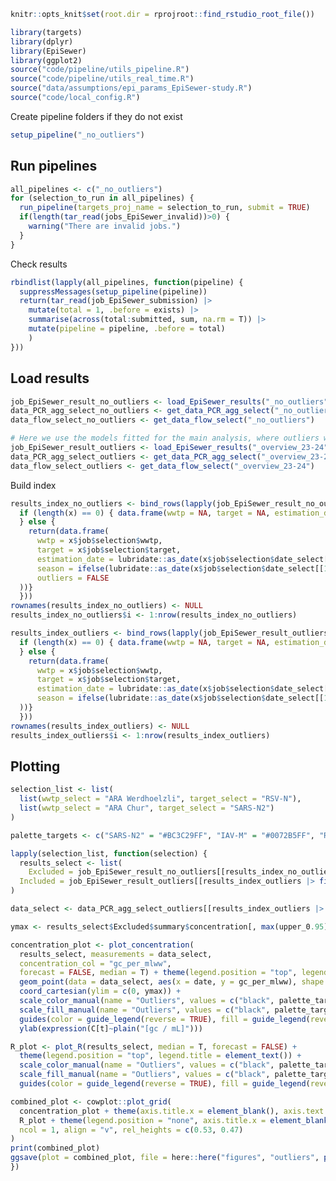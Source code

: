 ```r
knitr::opts_knit$set(root.dir = rprojroot::find_rstudio_root_file())
```
```r
library(targets)
library(dplyr)
library(EpiSewer)
library(ggplot2)
source("code/pipeline/utils_pipeline.R")
source("code/pipeline/utils_real_time.R")
source("data/assumptions/epi_params_EpiSewer-study.R")
source("code/local_config.R")
```

Create pipeline folders if they do not exist
```r
setup_pipeline("_no_outliers")
```

## Run pipelines

```r
all_pipelines <- c("_no_outliers")
for (selection_to_run in all_pipelines) {
  run_pipeline(targets_proj_name = selection_to_run, submit = TRUE)
  if(length(tar_read(jobs_EpiSewer_invalid))>0) {
    warning("There are invalid jobs.")
  }
}
```

Check results
```r
rbindlist(lapply(all_pipelines, function(pipeline) {
  suppressMessages(setup_pipeline(pipeline))
  return(tar_read(job_EpiSewer_submission) |>
    mutate(total = 1, .before = exists) |>
    summarise(across(total:submitted, sum, na.rm = T)) |> 
    mutate(pipeline = pipeline, .before = total)
    )
}))
```


## Load results
```r
job_EpiSewer_result_no_outliers <- load_EpiSewer_results("_no_outliers")
data_PCR_agg_select_no_outliers <- get_data_PCR_agg_select("_no_outliers")
data_flow_select_no_outliers <- get_data_flow_select("_no_outliers")

# Here we use the models fitted for the main analysis, where outliers were included
job_EpiSewer_result_outliers <- load_EpiSewer_results("_overview_23-24")
data_PCR_agg_select_outliers <- get_data_PCR_agg_select("_overview_23-24")
data_flow_select_outliers <- get_data_flow_select("_overview_23-24")
```

Build index
```r
results_index_no_outliers <- bind_rows(lapply(job_EpiSewer_result_no_outliers, function(x) {
  if (length(x) == 0) { data.frame(wwtp = NA, target = NA, estimation_date = NA)
  } else {
    return(data.frame(
      wwtp = x$job$selection$wwtp,
      target = x$job$selection$target,
      estimation_date = lubridate::as_date(x$job$selection$date_select[[1]]["to"]),
      season = ifelse(lubridate::as_date(x$job$selection$date_select[[1]]["to"])<"2023-08-01","2022/23","2023/24"),
      outliers = FALSE
  ))}
  }))
rownames(results_index_no_outliers) <- NULL
results_index_no_outliers$i <- 1:nrow(results_index_no_outliers)

results_index_outliers <- bind_rows(lapply(job_EpiSewer_result_outliers, function(x) {
  if (length(x) == 0) { data.frame(wwtp = NA, target = NA, estimation_date = NA)
  } else {
    return(data.frame(
      wwtp = x$job$selection$wwtp,
      target = x$job$selection$target,
      estimation_date = lubridate::as_date(x$job$selection$date_select[[1]]["to"]),
      season = ifelse(lubridate::as_date(x$job$selection$date_select[[1]]["to"])<"2023-08-01","2022/23","2023/24")
  ))}
  }))
rownames(results_index_outliers) <- NULL
results_index_outliers$i <- 1:nrow(results_index_outliers)
```

## Plotting

```r
selection_list <- list(
  list(wwtp_select = "ARA Werdhoelzli", target_select = "RSV-N"),
  list(wwtp_select = "ARA Chur", target_select = "SARS-N2")
)
```

```r
palette_targets <- c("SARS-N2" = "#BC3C29FF", "IAV-M" = "#0072B5FF", "RSV-N" = "#E18727FF")
```

```r
lapply(selection_list, function(selection) {
  results_select <- list(
    Excluded = job_EpiSewer_result_no_outliers[[results_index_no_outliers |> filter(wwtp == selection$wwtp_select, target == selection$target_select) |> pull(i) |> as.integer()]],
  Included = job_EpiSewer_result_outliers[[results_index_outliers |> filter(wwtp == selection$wwtp_select, target == selection$target_select) |> pull(i) |> as.integer()]]
)

data_select <- data_PCR_agg_select_outliers[[results_index_outliers |> filter(wwtp == selection$wwtp_select, target == selection$target_select) |> pull(i) |> as.integer()]]

ymax <- results_select$Excluded$summary$concentration[, max(upper_0.95)]

concentration_plot <- plot_concentration(
  results_select, measurements = data_select,
  concentration_col = "gc_per_mlww",
  forecast = FALSE, median = T) + theme(legend.position = "top", legend.title = element_text()) + 
  geom_point(data = data_select, aes(x = date, y = gc_per_mlww), shape = 4, color = "#4d4d4d") +
  coord_cartesian(ylim = c(0, ymax)) +
  scale_color_manual(name = "Outliers", values = c("black", palette_targets[[selection$target_select]])) +
  scale_fill_manual(name = "Outliers", values = c("black", palette_targets[[selection$target_select]])) +
  guides(color = guide_legend(reverse = TRUE), fill = guide_legend(reverse = TRUE)) +
  ylab(expression(C[t]~plain("[gc / mL]")))

R_plot <- plot_R(results_select, median = T, forecast = FALSE) + 
  theme(legend.position = "top", legend.title = element_text()) +
  scale_color_manual(name = "Outliers", values = c("black", palette_targets[[selection$target_select]])) +
  scale_fill_manual(name = "Outliers", values = c("black", palette_targets[[selection$target_select]])) +
  guides(color = guide_legend(reverse = TRUE), fill = guide_legend(reverse = TRUE))

combined_plot <- cowplot::plot_grid(
  concentration_plot + theme(axis.title.x = element_blank(), axis.text.x = element_blank()) + coord_cartesian(xlim = as.Date(c("2023-09-01", "2024-06-15")), ylim = c(0, ymax)),
  R_plot + theme(legend.position = "none", axis.title.x = element_blank()) + coord_cartesian(xlim = as.Date(c("2023-09-01", "2024-06-15"))) + ylab(expression(R[t])),
  ncol = 1, align = "v", rel_heights = c(0.53, 0.47)
)
print(combined_plot)
ggsave(plot = combined_plot, file = here::here("figures", "outliers", paste0("outliers_", selection$wwtp_select, "_", selection$target_select, ".pdf")), width = 10, height = 5)
})
```
